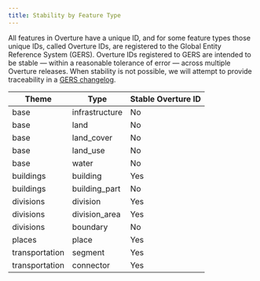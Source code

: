 ```yaml
---
title: Stability by Feature Type
---
```


All features in Overture have a unique ID, and for some feature types those unique IDs, called Overture IDs, are registered to the Global Entity Reference System (GERS). Overture IDs registered to GERS are intended to be stable &mdash; within a reasonable tolerance of error &mdash; across multiple Overture releases. When stability is not possible, we will attempt to provide traceability in a [GERS changelog](changelog).

| Theme | Type | Stable Overture ID | 
|-------|------|-----------|
| base | infrastructure | No |
| base | land | No |
| base | land_cover | No |
| base | land_use | No |
| base | water | No |
| buildings | building | Yes |
| buildings | building_part | No |
| divisions | division | Yes |
| divisions | division_area | Yes | 
| divisions | boundary | No |
| places | place | Yes | 
| transportation | segment | Yes |
| transportation | connector | Yes | 